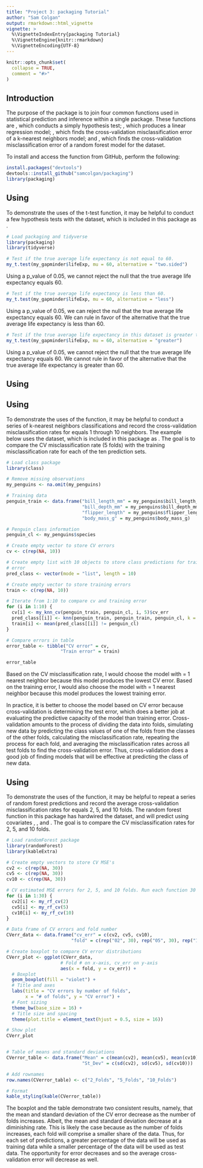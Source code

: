 ```yaml
---
title: "Project 3: packaging Tutorial"
author: "Sam Colgan"
output: rmarkdown::html_vignette
vignette: >
  %\VignetteIndexEntry{packaging Tutorial}
  %\VignetteEngine{knitr::rmarkdown}
  %\VignetteEncoding{UTF-8}
---
```


```r
knitr::opts_chunk$set(
  collapse = TRUE,
  comment = "#>"
)
```

## Introduction

The purpose of the \code{packaging} package is to join four common functions
used in statistical prediction and inference within a single package. These 
functions are \code{my_t.test}, which conducts a simply hypothesis test; 
\code{my_lm}, which produces a linear regression model; \code{my_knn_cv}, which
finds the cross-validation misclassification error of a k-nearest neighbors 
model; and \code{my_rf_cv}, which finds the cross-validation misclassification
error of a random forest model for the \code{palmerpenguins} dataset.

To install and access the function from GitHub, perform the following:

```r
install.packages("devtools")
devtools::install_github("samcolgan/packaging")
library(packaging)
```

## Using \code{my_t.test}

To demonstrate the uses of the t-test function, it may be helpful to conduct a 
few hypothesis tests with the \code{gapminder} dataset, which is included in
this package as \code{my_gapminder}.

```r
# Load packaging and tidyverse
library(packaging)
library(tidyverse)

# Test if the true average life expectancy is not equal to 60.
my_t.test(my_gapminder$lifeExp, mu = 60, alternative = "two.sided")

```

Using a p_value of 0.05, we cannot reject the null that the true average life expectancy equals 60. 

```r
# Test if the true average life expectancy is less than 60.
my_t.test(my_gapminder$lifeExp, mu = 60, alternative = "less")
```

Using a p_value of 0.05, we can reject the null that the true average life 
expectancy equals 60. We can rule in favor of the alternative that the true average life expectancy is less than 60.

```r
# Test if the true average life expectancy in this dataset is greater than 60.
my_t.test(my_gapminder$lifeExp, mu = 60, alternative = "greater")
```

Using a p_value of 0.05, we cannot reject the null that the true average life 
expectancy equals 60. We cannot rule in favor of the alternative that the true average life expectancy is greater than 60.

## Using \code{my_lm}

## Using \code{my_knn_cv}

To demonstrate the uses of the \code{my_knn_cv} function, it may be helpful to
conduct a series of k-nearest neighbors classifications and record the
cross-validation misclassification rates for \code{k_nn} equals 1 through 10
neighbors. The example below uses the \code{palmerpenguins} dataset, which is
included in this package as \code{my_penguins}. The goal is to compare the CV
misclassification rate (5 folds) with the training misclassification rate for
each of the ten prediction sets.

```r
# Load class package
library(class)

# Remove missing observations
my_penguins <- na.omit(my_penguins)

# Training data
penguin_train <- data.frame("bill_length_mm" = my_penguins$bill_length_mm,
                            "bill_depth_mm" = my_penguins$bill_depth_mm,
                            "flipper_length" = my_penguins$flipper_length_mm,
                            "body_mass_g" = my_penguins$body_mass_g)

# Penguin class information                   
penguin_cl <- my_penguins$species

# Create empty vector to store CV errors
cv <- c(rep(NA, 10))

# Create empty list with 10 objects to store class predictions for training 
# error
pred_class <- vector(mode = "list", length = 10)

# Create empty vector to store training errors
train <- c(rep(NA, 10))

# Iterate from 1:10 to compare cv and training error
for (i in 1:10) {
  cv[i] <- my_knn_cv(penguin_train, penguin_cl, i, 5)$cv_err
  pred_class[[i]] <- knn(penguin_train, penguin_train, penguin_cl, k = i)
  train[i] <- mean(pred_class[[i]] != penguin_cl)
}

# Compare errors in table
error_table <- tibble("CV error" = cv,
                    "Train error" = train)

error_table
```

Based on the CV misclassification rate, I would choose the model with 
\code{k_nn} = 1 nearest neighbor because this model produces the lowest CV 
error. Based on the training error, I would also choose the model with 
\code{k_nn} = 1 nearest neighbor because this model produces the lowest 
training error. 

In practice, it is better to choose the model based on CV error because 
cross-validation is determining the test error, which does a better job at 
evaluating the predictive capacity of the model than training error. 
Cross-validation amounts to the process of dividing the data into folds, 
simulating new data by predicting the class values of one of the folds from the
classes of the other folds, calculating the misclassification rate, repeating 
the process for each fold, and averaging the misclassification rates across all
test folds to find the cross-validation error. Thus, cross-validation does a 
good job of finding models that will be effective at predicting the class of
new data.

## Using \code{my_rf_cv}

To demonstrate the uses of the \code{my_rf_cv} function, it may be helpful to
repeat a series of random forest predictions and record the average
cross-validation misclassification rates for \code{k} equals 2, 5, and 10
folds. The random forest function in this package has hardwired the
\code{my_penguins} dataset, and will predict \code{body_mass_g} using
covariates \code{bill_length_mm}, \code{bill_depth_mm}, and
\code{flipper_length_mm}. The goal is to compare the CV misclassification rates
for 2, 5, and 10 folds. 

```r
# Load randomForest package
library(randomForest)
library(kableExtra)

# Create empty vectors to store CV MSE's
cv2 <- c(rep(NA, 30))
cv5 <- c(rep(NA, 30))
cv10 <- c(rep(NA, 30))

# CV estimated MSE errors for 2, 5, and 10 folds. Run each function 30 times.
for (i in 1:30) {
  cv2[i] <- my_rf_cv(2)
  cv5[i] <- my_rf_cv(5)
  cv10[i] <- my_rf_cv(10)
}

# Data frame of CV errors and fold number
CVerr_data <- data.frame("cv_err" = c(cv2, cv5, cv10),
                        "fold" = c(rep("02", 30), rep("05", 30), rep("10", 30)))

# Create boxplot to compare CV error distributions
CVerr_plot <- ggplot(CVerr_data,
                    # Fold # on x-axis, cv_err on y-axis
                    aes(x = fold, y = cv_err)) +
  # Boxplot
  geom_boxplot(fill = "violet") +
  # Title and axes
  labs(title = "CV errors by number of folds",
       x = "# of folds", y = "CV error") +
  # Font sizing
  theme_bw(base_size = 16) +
  # Title size and spacing
  theme(plot.title = element_text(hjust = 0.5, size = 16)) 

# Show plot
CVerr_plot


# Table of means and standard deviations
CVerror_table <- data.frame("Mean" = c(mean(cv2), mean(cv5), mean(cv10)),
                            "St_Dev" = c(sd(cv2), sd(cv5), sd(cv10)))

# Add rownames
row.names(CVerror_table) <- c("2_Folds", "5_Folds", "10_Folds") 

# Format
kable_styling(kable(CVerror_table))
```

The boxplot and the table demonstrate two consistent results, namely, that the
mean and standard deviation of the CV error decrease as the number of folds
increases. Albeit, the mean and standard deviation decrease at a diminishing
rate. This is likely the case because as the number of folds increases, each
fold will comprise a smaller share of the data. Thus, for each set of
predictions, a greater percentage of the data will be used as training data
while a smaller percentage of the data will be used as test data. The
opportunity for error decreases and so the average cross-validation error will
decrease as well. 
